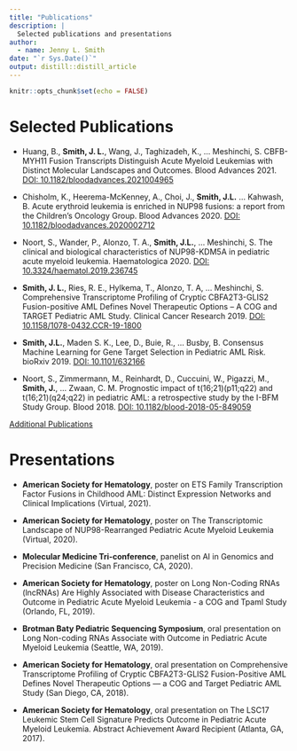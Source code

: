 ```yaml
---
title: "Publications"
description: |
  Selected publications and presentations
author:
  - name: Jenny L. Smith
date: "`r Sys.Date()`"
output: distill::distill_article
---
```


```r
knitr::opts_chunk$set(echo = FALSE)
```

<!-- https://info.orcid.org/documentation/api-tutorials/ -->

# Selected Publications 

*	Huang, B., **Smith, J. L.**, Wang, J., Taghizadeh, K., … Meshinchi, S. CBFB-MYH11 Fusion Transcripts Distinguish Acute Myeloid Leukemias with Distinct Molecular Landscapes and Outcomes. Blood Advances 2021. [DOI: 10.1182/bloodadvances.2021004965](10.1182/bloodadvances.2021004965)

*	Chisholm, K., Heerema-McKenney, A., Choi, J., **Smith, J.L.** … Kahwash, B. Acute erythroid leukemia is enriched in NUP98 fusions: a report from the Children’s Oncology Group. Blood Advances 2020. [DOI: 10.1182/bloodadvances.2020002712](10.1182/bloodadvances.2020002712)

*	Noort, S., Wander, P., Alonzo, T. A., **Smith, J.L.**, … Meshinchi, S.  The clinical and biological characteristics of NUP98-KDM5A in pediatric acute myeloid leukemia. Haematologica 2020. [DOI: 10.3324/haematol.2019.236745](10.3324/haematol.2019.236745)

*	**Smith, J. L.**, Ries, R. E., Hylkema, T., Alonzo, T. A, … Meshinchi, S. Comprehensive Transcriptome Profiling of Cryptic CBFA2T3-GLIS2 Fusion-positive AML Defines Novel Therapeutic Options – A COG and TARGET Pediatric AML Study. Clinical Cancer Research 2019.  [DOI: 10.1158/1078-0432.CCR-19-1800](10.1158/1078-0432.CCR-19-1800)

*	**Smith, J.L.**, Maden S. K., Lee,  D., Buie, R.,  … Busby, B. Consensus Machine Learning for Gene Target Selection in Pediatric AML Risk. bioRxiv 2019. [DOI: 10.1101/632166](10.1158/1078-0432.CCR-19-1800)

*	Noort, S., Zimmermann, M., Reinhardt, D., Cuccuini, W., Pigazzi, M., **Smith, J.**, … Zwaan, C. M. Prognostic impact of t(16;21)(p11;q22) and t(16;21)(q24;q22) in pediatric AML: a retrospective study by the I-BFM Study Group. Blood 2018. [DOI: 10.1182/blood-2018-05-849059](10.1182/blood-2018-05-849059)

[Additional Publications](https://orcid.org/0000-0003-0402-2779)

# Presentations

*	**American Society for Hematology**, poster on ETS Family Transcription Factor Fusions in Childhood AML: Distinct Expression Networks and Clinical Implications (Virtual, 2021).

*	**American Society for Hematology**, poster on The Transcriptomic Landscape of NUP98-Rearranged Pediatric Acute Myeloid Leukemia (Virtual, 2020).

*	**Molecular Medicine Tri-conference**, panelist on AI in Genomics and Precision Medicine (San Francisco, CA, 2020).

*	**American Society for Hematology**, poster on Long Non-Coding RNAs (lncRNAs) Are Highly Associated with Disease Characteristics and Outcome in Pediatric Acute Myeloid Leukemia - a COG and Tpaml Study (Orlando, FL, 2019).

*	**Brotman Baty Pediatric Sequencing Symposium**, oral presentation on Long Non-coding RNAs Associate with Outcome in Pediatric Acute Myeloid Leukemia (Seattle, WA, 2019).

*	**American Society for Hematology**, oral presentation on Comprehensive Transcriptome Profiling of Cryptic CBFA2T3-GLIS2 Fusion-Positive AML Defines Novel Therapeutic Options — a COG and Target Pediatric AML Study (San Diego, CA, 2018). 

*	**American Society for Hematology**, oral presentation on The LSC17 Leukemic Stem Cell Signature Predicts Outcome in Pediatric Acute Myeloid Leukemia. Abstract Achievement Award Recipient (Atlanta, GA, 2017).




